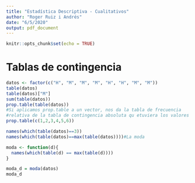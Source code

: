 ```yaml
---
title: "Estadística Descriptiva - Cualitativos"
author: "Roger Ruiz i Andrés"
date: "6/5/2020"
output: pdf_document
---
```


```r
knitr::opts_chunk$set(echo = TRUE)
```

# Tablas de contingencia

```r
datos <- factor(c("H", "M", "M", "M", "H", "H", "M", "M"))
table(datos)
table(datos)["M"]
sum(table(datos))
prop.table(table(datos))
#Si aplicamos prop.table a un vector, nos da la tabla de frecuencia
#relativa de la tabla de contingencia absoluta qu etuviera los valores del vector
prop.table(c(1,2,3,4,5,6))
```

```r
names(which(table(datos)==3))
names(which(table(datos)==max(table(datos))))#La moda

moda <- function(d){
  names(which(table(d) == max(table(d))))
}

moda_d = moda(datos)
moda_d

```


